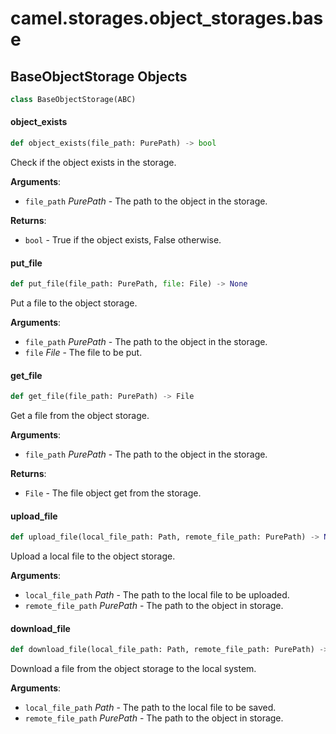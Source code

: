 <a id="camel.storages.object_storages.base"></a>

# camel.storages.object\_storages.base

<a id="camel.storages.object_storages.base.BaseObjectStorage"></a>

## BaseObjectStorage Objects

```python
class BaseObjectStorage(ABC)
```

<a id="camel.storages.object_storages.base.BaseObjectStorage.object_exists"></a>

#### object\_exists

```python
def object_exists(file_path: PurePath) -> bool
```

Check if the object exists in the storage.

**Arguments**:

- `file_path` _PurePath_ - The path to the object in the storage.
  

**Returns**:

- `bool` - True if the object exists, False otherwise.

<a id="camel.storages.object_storages.base.BaseObjectStorage.put_file"></a>

#### put\_file

```python
def put_file(file_path: PurePath, file: File) -> None
```

Put a file to the object storage.

**Arguments**:

- `file_path` _PurePath_ - The path to the object in the storage.
- `file` _File_ - The file to be put.

<a id="camel.storages.object_storages.base.BaseObjectStorage.get_file"></a>

#### get\_file

```python
def get_file(file_path: PurePath) -> File
```

Get a file from the object storage.

**Arguments**:

- `file_path` _PurePath_ - The path to the object in the storage.
  

**Returns**:

- `File` - The file object get from the storage.

<a id="camel.storages.object_storages.base.BaseObjectStorage.upload_file"></a>

#### upload\_file

```python
def upload_file(local_file_path: Path, remote_file_path: PurePath) -> None
```

Upload a local file to the object storage.

**Arguments**:

- `local_file_path` _Path_ - The path to the local file to be uploaded.
- `remote_file_path` _PurePath_ - The path to the object in storage.

<a id="camel.storages.object_storages.base.BaseObjectStorage.download_file"></a>

#### download\_file

```python
def download_file(local_file_path: Path, remote_file_path: PurePath) -> None
```

Download a file from the object storage to the local system.

**Arguments**:

- `local_file_path` _Path_ - The path to the local file to be saved.
- `remote_file_path` _PurePath_ - The path to the object in storage.

